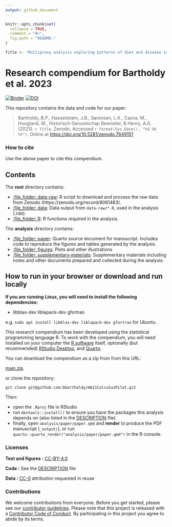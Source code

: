 ```yaml
---
output: github_document
---
```


<!-- README.md is generated from README.Rmd. Please edit that file -->

```r
knitr::opts_chunk$set(
  collapse = TRUE,
  comment = "#>",
  fig.path = "README-"
)

Title <- "Multiproxy analysis exploring patterns of diet and disease in dental calculus and skeletal remains from a 19th century Dutch population"
```

# Research compendium for Bartholdy et al. 2023

[![Binder](https://mybinder.org/badge_logo.svg)](https://mybinder.org/v2/gh/bbartholdy/mb11CalculusPilot/main?urlpath=rstudio) [![DOI](https://zenodo.org/badge/DOI/10.5281/zenodo.7649825.svg)](https://zenodo.org/badge/DOI/10.5281/zenodo.7649825)

This repository contains the data and code for our paper:

<!--
> Authors, (YYYY). _`r Title`_. Name of journal/book <https://doi.org/xxx/xxx>

Our pre-print is online here:
-->

> Bartholdy, B.P., Hasselstrøm, J.B., Sørensen, L.K., Casna, M., Hoogland, M., Historisch Genootschap Beemster, & Henry, A.G. (2023). _`r Title`_. Zenodo, Accessed `r format(Sys.Date(), "%d %b %Y")`. Online at <https://doi.org/10.5281/zenodo.7649151>


### How to cite

Use the above paper to cite this compendium.

<!--
Please cite this compendium as:

> Bartholdy, B.P., Hasselstrøm, J.B., Sørensen, L.K., Casna, M., Hoogland, M., Historisch Genootschap Beemster, & Henry, A.G., (`r format(Sys.Date(), "%Y")`). _Compendium of R code and data for `r Title`_. Accessed `r format(Sys.Date(), "%d %b %Y")`. Online at <https://doi.org/10.5281/zenodo.7649825>
-->

## Contents

The **root** directory contains:

  - [:file\_folder: data-raw](/data-raw/): R script to download and process the raw data from Zenodo (https://zenodo.org/record/8061483).
  - [:file\_folder: data](/data/): Data output from `data-raw/*.R`, used in the analysis (*.rda*).
  - [:file\_folder: R](/R/): R functions required in the analysis.

The **analysis** directory contains:

  - [:file\_folder: paper](/analysis/paper): Quarto source document
    for manuscript. Includes code to reproduce the figures and tables
    generated by the analysis.
  - [:file\_folder: figures](/analysis/figures): Plots and other
    illustrations
  - [:file\_folder:
    supplementary-materials](/analysis/supplementary-materials):
    Supplementary materials including notes and other documents
    prepared and collected during the analysis.

## How to run in your browser or download and run locally

**If you are running Linux, you will need to install the following dependencies:**

- libblas-dev liblapack-dev gfortran

e.g. `sudo apt install libblas-dev liblapack-dev gfortran` for Ubuntu.

This research compendium has been developed using the statistical programming
language R. To work with the compendium, you will need
installed on your computer the [R software](https://cloud.r-project.org/)
itself, optionally (but recommended) [RStudio Desktop](https://rstudio.com/products/rstudio/download/), and [Quarto](https://quarto.org/docs/get-started/). 

You can download the compendium as a zip from from this URL:

[main.zip](/archive/refs/heads/main.zip).

or clone the repository:

`git clone git@github.com:bbartholdy/mb11CalculusPilot.git`

Then:

- open the `.Rproj` file in RStudio
- run `devtools::install()` to ensure you have the packages this analysis depends on (also listed in the
[DESCRIPTION](/DESCRIPTION) file).
- finally, open `analysis/paper/paper.qmd` and **render** to produce the PDF manuscript (`_output/`),
  or run `quarto::quarto_render("analysis/paper/paper.qmd")` in the R console.

### Licenses

**Text and figures :**  [CC-BY-4.0](http://creativecommons.org/licenses/by/4.0/)

**Code :** See the [DESCRIPTION](DESCRIPTION) file

**Data :** [CC-0](http://creativecommons.org/publicdomain/zero/1.0/) attribution requested in reuse

### Contributions

We welcome contributions from everyone. Before you get started, please see our [contributor guidelines](CONTRIBUTING.md). Please note that this project is released with a [Contributor Code of Conduct](CONDUCT.md). By participating in this project you agree to abide by its terms.

